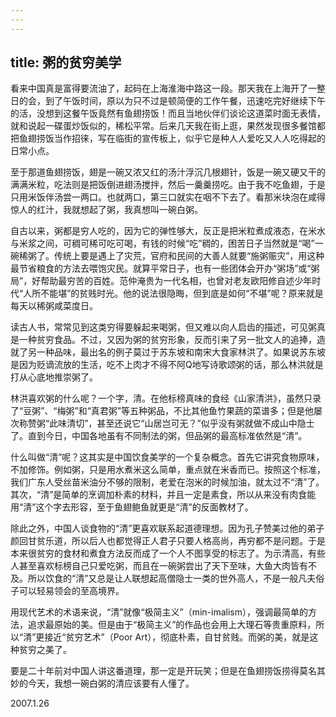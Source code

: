 ```yaml
---
---
---
```

title: 粥的贫穷美学
---




看来中国真是富得要流油了，起码在上海淮海中路这一段。那天我在上海开了一整日的会，到了午饭时间，原以为只不过是顿简便的工作午餐，迅速吃完好继续下午的活，没想到这餐午饭竟然有鱼翅捞饭！而且当地伙伴们谈论这道菜时面无表情，就和说起一碟蛋炒饭似的，稀松平常。后来几天我在街上逛，果然发现很多餐馆都把鱼翅捞饭当作招徕，写在临街的宣传板上，似乎它是种人人爱吃又人人吃得起的日常小点。

至于那道鱼翅捞饭，翅是一碗又浓又红的汤汁浮沉几根翅针，饭是一碗又硬又干的满满米粒，吃法则是把饭倒进翅汤搅拌，然后一羹羹捞吃。由于我不吃鱼翅，于是只用米饭伴汤尝一两口。也就两口，第三口就实在咽不下去了。看那米块泡在咸得惊人的红汁，我就想起了粥，我真想叫一碗白粥。

自古以来，粥都是穷人吃的，因为它的弹性够大，反正是把米粒煮成液态，在米水与米浆之间，可稠可稀可吃可喝，有钱的时候“吃”稠的，困苦日子当然就是“喝”一碗稀粥了。传统上要是遇上了灾荒，官府和民间的大善人就要“施粥赈灾”，用这种最节省粮食的方法去喂饱灾民。就算平常日子，也有一些团体会开办“粥场”或“粥局”，好帮助最穷苦的百姓。范仲淹贵为一代名相，也曾对老友欧阳修自述少年时代“人所不能堪”的贫贱时光。他的说法很隐晦，但到底是如何“不堪”呢？原来就是每天以稀粥咸菜度日。

读古人书，常常见到这类穷得要躲起来喝粥，但又难以向人启齿的描述，可见粥真是一种贫穷食品。不过，又因为粥的贫穷形象，反而引来了另一批文人的追捧，造就了另一种品味，最出名的例子莫过于苏东坡和南宋大食家林洪了。如果说苏东坡是因为贬谪流放的生活，吃不上肉才不得不阿Q地写诗歌颂粥的话，那么林洪就是打从心底地推崇粥了。

林洪喜欢粥的什么呢？一个字，清。在他标榜真味的食经《山家清洪》，虽然只录了“豆粥”、“梅粥”和“真君粥”等五种粥品，不比其他鱼竹果蔬的菜谱多；但是他屡次称赞粥“此味清切”，甚至还说它“山居岂可无？”似乎没有粥就做不成山中隐士了。直到今日，中国各地虽有不同制法的粥，但品粥的最高标准依然是“清”。

什么叫做“清”呢？这其实是中国饮食美学的一个复杂概念。首先它讲究食物原味，不加修饰。例如粥，只是用水煮米这么简单，重点就在米香而已。按照这个标准，我们广东人受丝苗米油分不够的限制，老爱在泡米的时候加油，就太过不“清”了。其次，“清”是简单的烹调加朴素的材料，并且一定是素食，所以从来没有肉食能用“清”这个字去形容，至于鱼翅鲍鱼就更是“清”的反面教材了。

除此之外，中国人谈食物的“清”更喜欢联系起道德理想。因为孔子赞美过他的弟子颜回甘贫乐道，所以后人也都觉得正人君子只要人格高尚，再穷都不是问题。于是本来很贫穷的食材和煮食方法反而成了一个人不图享受的标志了。为示清高，有些人甚至喜欢标榜自己只爱吃粥，而且在一碗粥尝出了天下至味，大鱼大肉皆有不及。所以饮食的“清”又总是让人联想起高僧隐士一类的世外高人，不是一般凡夫俗子可以轻易领会的至高境界。

用现代艺术的术语来说，“清”就像“极简主义”（min-imalism），强调最简单的方法，追求最原始的美。但是由于“极简主义”的作品也会用上大理石等贵重原料，所以“清”更接近“贫穷艺术”（Poor Art），彻底朴素，自甘贫贱。而粥的美，就是这种贫穷之美了。

要是二十年前对中国人讲这番道理，那一定是开玩笑；但是在鱼翅捞饭捞得莫名其妙的今天，我想一碗白粥的清应该要有人懂了。





2007.1.26